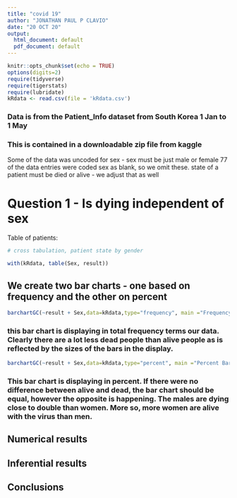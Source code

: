 ```yaml
---
title: "covid 19"
author: "JONATHAN PAUL P CLAVIO"
date: "20 OCT 20"
output:
  html_document: default
  pdf_document: default
---
```


```r
knitr::opts_chunk$set(echo = TRUE)
options(digits=2)
require(tidyverse)
require(tigerstats)
require(lubridate)
kRdata <- read.csv(file = 'kRdata.csv')
```
### Data is from the Patient_Info dataset from South Korea 1 Jan to 1 May 
### This is contained in a downloadable zip file from kaggle

Some of the data was uncoded for sex - sex must be just male or female
77 of the data entries were coded sex  as blank, so we omit these.
state of a patient must be died or alive - we adjust that as well   
  
# Question 1 - Is dying independent of sex




Table of patients:
```r

# cross tabulation, patient state by gender

with(kRdata, table(Sex, result))

```

## We create two bar charts - one based on frequency and the other on percent

```r
barchartGC(~result + Sex,data=kRdata,type="frequency", main ="Frequency Bar Chart")
```

  
### this bar chart is displaying in total frequency terms our data.  Clearly there are a lot less dead people than alive people as is reflected by the sizes of the bars in the display.  


```r
barchartGC(~result + Sex,data=kRdata,type="percent", main ="Percent Bar Chart")
```

### This bar chart is displaying in percent. If there were no difference between alive and dead, the bar chart should be equal, however the opposite is happening. The males are dying close to double than women. More so, more women are alive with the virus than men.


  
## Numerical results


## Inferential results 




## Conclusions

